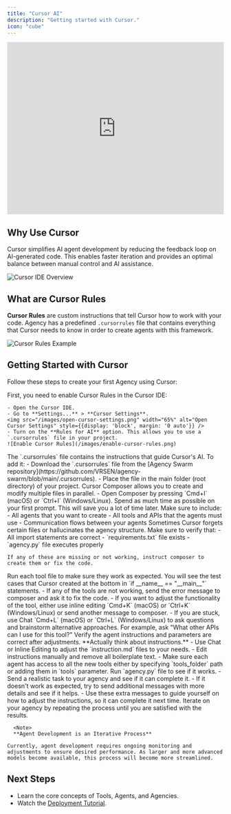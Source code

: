 ```yaml
---
title: "Cursor AI"
description: "Getting started with Cursor."
icon: "cube"
---
```


<iframe
  width="100%"
  height="400"
  src="https://www.youtube.com/embed/Og73plUTabs"
  title="YouTube video player"
  frameborder="0"
  allow="accelerometer; autoplay; clipboard-write; encrypted-media; gyroscope; picture-in-picture"
  allowfullscreen
  style={{ borderRadius: "10px" }}
></iframe>

## Why Use Cursor

Cursor simplifies AI agent development by reducing the feedback loop on AI-generated code. This enables faster iteration and provides an optimal balance between manual control and AI assistance.

![Cursor IDE Overview](/images/cursor-overview.png)

## What are Cursor Rules

**Cursor Rules** are custom instructions that tell Cursor how to work with your code. Agency has a predefined `.cursorrules` file that contains everything that Cursor needs to know in order to create agents with this framework.

![Cursor Rules Example](/images/cursor-rules-example.png)

## Getting Started with Cursor

Follow these steps to create your first Agency using Cursor:

<Steps>
  <Step title="Enable Cursor Rules in Settings">
    First, you need to enable Cursor Rules in the Cursor IDE:

    - Open the Cursor IDE.
    - Go to **Settings...** > **Cursor Settings**.
    <img src="/images/open-cursor-settings.png" width="65%" alt="Open Cursor Settings" style={{display: 'block', margin: '0 auto'}} />
    - Turn on the **Rules for AI** option. This allows you to use a `.cursorrules` file in your project.
    ![Enable Cursor Rules](/images/enable-cursor-rules.png)
  </Step>

  <Step title="Add The `.cursorrules` File to Your Project">
    The `.cursorrules` file contains the instructions that guide Cursor's AI. To add it:
    - Download the `.cursorrules` file from the [Agency Swarm repository](https://github.com/VRSEN/agency-swarm/blob/main/.cursorrules).
    - Place the file in the main folder (root directory) of your project.
  </Step>

  <Step title="Open Cursor Composer">
    Cursor Composer allows you to create and modify multiple files in parallel.
    - Open Composer by pressing `Cmd+I` (macOS) or `Ctrl+I` (Windows/Linux).
  </Step>

  <Step title="Send Your First Prompt to Composer">
    Spend as much time as possible on your first prompt. This will save you a lot of time later. Make sure to include:
      - All agents that you want to create
      - All tools and APIs that the agents must use
      - Communication flows between your agents
  </Step>

  <Step title="Verify The Agency Structure">
    Sometimes Cursor forgets certain files or hallucinates the agency structure. Make sure to verify that:
    - All import statements are correct
    - `requirements.txt` file exists
    - `agency.py` file executes properly

    If any of these are missing or not working, instruct composer to create them or fix the code.
  </Step>

  <Step title="Adjust the Tools">
    Run each tool file to make sure they work as expected. You will see the test cases that Cursor created at the bottom in `if __name__ == "__main__"` statements.
    - If any of the tools are not working, send the error message to composer and ask it to fix the code.
    - If you want to adjust the functionality of the tool, either use inline editing `Cmd+K` (macOS) or `Ctrl+K` (Windows/Linux) or send another message to composer.
    - If you are stuck, use Chat `Cmd+L` (macOS) or `Ctrl+L` (Windows/Linux) to ask questions and brainstorm alternative approaches. For example, ask "What other APIs can I use for this tool?"

  </Step>

  <Step title="Adjust the Agents">
    Verify the agent instructions and parameters are correct after adjustments. **Actually think about instructions.**
    - Use Chat or Inline Editing to adjust the `instruction.md` files to your needs.
    - Edit instructions manually and remove all boilerplate text.
    - Make sure each agent has access to all the new tools either by specifying `tools_folder` path or adding them in `tools` parameter.
  </Step>

  <Step title="Test Your Agency">
    Run `agency.py` file to see if it works.
    - Send a realistic task to your agency and see if it can complete it.
    - If it doesn't work as expected, try to send additional messages with more details and see if it helps.
    - Use these extra messages to guide yourself on how to adjust the instructions, so it can complete it next time.
  </Step>

  <Step title="Repeat">
    Iterate on your agency by repeating the process until you are satisfied with the results.

      <Note>
      **Agent Development is an Iterative Process**

    Currently, agent development requires ongoing monitoring and adjustments to ensure desired performance. As larger and more advanced models become available, this process will become more streamlined.
  </Note>
  </Step>


</Steps>

## Next Steps

- Learn the core concepts of Tools, Agents, and Agencies.
- Watch the [Deployment Tutorial](https://www.youtube.com/watch?v=53_e3lmk6Mo).
